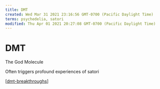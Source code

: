 ```yaml
---
title: DMT
created: Wed Mar 31 2021 23:16:56 GMT-0700 (Pacific Daylight Time)
terms: psychedelia, satori
modified: Thu Apr 01 2021 20:27:08 GMT-0700 (Pacific Daylight Time)
---
```


# DMT

The God Molecule

Often triggers profound experiences of satori

[[dmt-breakthroughs]]

[//begin]: # 'Autogenerated link references for markdown compatibility'
[dmt-breakthroughs]: ../forget/dmt-breakthroughs 'DMT Breakthroughs'
[//end]: # 'Autogenerated link references'
